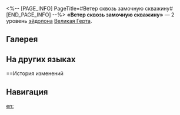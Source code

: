 <%-- [PAGE_INFO]
PageTitle=#Ветер сквозь замочную скважину#
[END_PAGE_INFO] --%>
{{Эйдолон Инфобокс
|Название         = Ветер сквозь замочную скважину
|Изображение      = Эйдолон Ветер сквозь замочную скважину.png
|Персонаж         = Великая Герта
|Уровень          = 2
|Длительность     = 
|Описание         = После начала боя и использования сверхспособности Великая Герта дополнительно получает 1 ур. статуса Вдохновение. Использование усиленного навыка {{Доп эффект|продвигает следующее действие}} Великой Герты вперёд на 35%.
|Свойство1        = 
|Масштабирование1 = 
}}
'''«Ветер сквозь замочную скважину»''' — 2 уровень [[эйдолон]]а [[Великая Герта]].

==Галерея==
{{Галерея|position=left|captionalign=center
|Персонаж Великая Герта Эйдолон 2.png|Осколок Эйдолона
}}

==На других языках==
{{На других языках
|en   = Wind Through Keyhole
|zhs  = 穿过锁孔之风
|zht  = 穿過鎖孔之風
|ja   = {{Rubi|鍵穴|かぎあな}}を{{Rubi|吹|ふ}}き{{Rubi|抜|ぬ}}ける{{Rubi|風|かぜ}}
|ko   = 열쇠 구멍으로 부는 바람
|es   = El viento por la cerradura
|fr   = Clé des vents
|ru   = Ветер сквозь замочную скважину
|th   = Wind Through Keyhole
|vi   = Gió Xuyên Qua Lỗ Khóa
|de   = Wind durch das Schlüsselloch
|id   = Wind Through Keyhole
|pt   = Vento Pela Fechadura
}}

==История изменений
{{История изменений|3.5}}

==Навигация==
{{Навык Навбокс|Великая Герта}}

[[en:]]